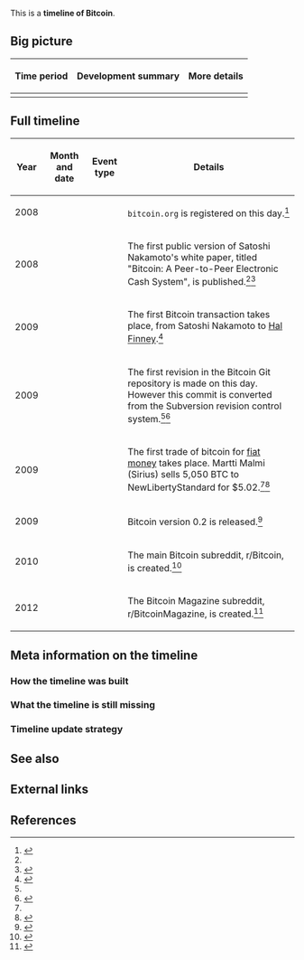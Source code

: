 This is a '''timeline of Bitcoin'''.

==Big picture==

{| class="wikitable"
! Time period !! Development summary !! More details
|-
|}

==Full timeline==

{| class="sortable wikitable"
! Year !! Month and date !! Event type !! Details
|-
| 2008 || {{dts|August 18}} || || <code>bitcoin.org</code> is registered on this day.<ref name="gwern">{{cite web |url=https://www.gwern.net/Bitcoin%20is%20Worse%20is%20Better |author=gwern |date=May 27, 2011 |title=Bitcoin is Worse is Better |website=Gwern.net |accessdate=June 12, 2017}}</ref>
|-
| 2008 || {{dts|November 1}} || || The first public version of Satoshi Nakamoto's white paper, titled "Bitcoin: A Peer-to-Peer Electronic Cash System", is published.<ref name="gwern" /><ref>{{cite web |url=https://www.mail-archive.com/cryptography@metzdowd.com/msg09959.html |title=Bitcoin P2P e-cash paper |accessdate=June 12, 2017 |date=November 1, 2008}}</ref>
|-
| 2009 || {{dts|January 12}} || || The first Bitcoin transaction takes place, from Satoshi Nakamoto to [[wikipedia:Hal Finney (computer scientist)|Hal Finney]].<ref name="firsts">{{cite web |url=https://en.bitcoin.it/wiki/Bitcoin_Firsts |title=Bitcoin Firsts |website=Bitcoin Wiki |accessdate=June 12, 2017}}</ref>
|-
| 2009 || {{dts|August 29}} || || The first revision in the Bitcoin Git repository is made on this day. However this commit is converted from the Subversion revision control system.<ref name="gwern" /><ref>{{cite web |url=https://github.com/bitcoin/bitcoin/commit/4405b78d6059e536c36974088a8ed4d9f0f29898 |publisher=GitHub |title=First commit · bitcoin/bitcoin@4405b78 |accessdate=June 12, 2017}}</ref>
|-
| 2009 || {{dts|October 12}} || || The first trade of bitcoin for [[wikipedia:Fiat money|fiat money]] takes place. Martti Malmi (Sirius) sells 5,050 BTC to NewLibertyStandard for $5.02.<ref name="firsts" /><ref>{{cite web |url=https://twitter.com/marttimalmi/status/423455561703624704 |title=Martti Malmi on Twitter |publisher=Twitter |accessdate=June 12, 2017 |quote=Found the first known bitcoin to USD transaction from my email backups. I sold 5,050 BTC for $5,02 on 2009-10-12.}}</ref>
|-
| 2009 || {{dts|December 16}} || || Bitcoin version 0.2 is released.<ref>{{cite web |url=https://bitcointalk.org/index.php?topic=16.0 |title=Bitcoin 0.2 released! |accessdate=June 12, 2017 |author=satoshi}}</ref>
|-
| 2010 || {{dts|September 9}} || || The main Bitcoin subreddit, r/Bitcoin, is created.<ref>{{cite web |url=https://www.reddit.com/r/Bitcoin/about/moderators |title=moderators - r/Bitcoin |accessdate=June 12, 2017 |quote=a community for 6 years [Thu Sep 9 14:30:26 2010 UTC]}}</ref>
|-
| 2012 || {{dts|May 30}} || || The Bitcoin Magazine subreddit, r/BitcoinMagazine, is created.<ref>{{cite web |url=https://www.reddit.com/r/BitcoinMagazine/about/moderators |title=moderators - r/BitcoinMagazine |accessdate=June 12, 2017 |quote=a community for 5 years [Wed May 30 07:48:30 2012 UTC]}}</ref>
|}

==Meta information on the timeline==

===How the timeline was built===

===What the timeline is still missing===

===Timeline update strategy===

==See also==

==External links==

==References==

{{Reflist|30em}}
